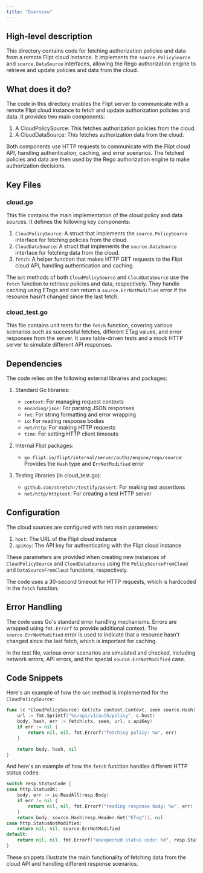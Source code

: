 ```yaml
---
title: "Overview"
---
```


## High-level description
This directory contains code for fetching authorization policies and data from a remote Flipt cloud instance. It implements the `source.PolicySource` and `source.DataSource` interfaces, allowing the Rego authorization engine to retrieve and update policies and data from the cloud.

## What does it do?
The code in this directory enables the Flipt server to communicate with a remote Flipt cloud instance to fetch and update authorization policies and data. It provides two main components:

1. A CloudPolicySource: This fetches authorization policies from the cloud.
2. A CloudDataSource: This fetches authorization data from the cloud.

Both components use HTTP requests to communicate with the Flipt cloud API, handling authentication, caching, and error scenarios. The fetched policies and data are then used by the Rego authorization engine to make authorization decisions.

## Key Files

### cloud.go
This file contains the main implementation of the cloud policy and data sources. It defines the following key components:

1. `CloudPolicySource`: A struct that implements the `source.PolicySource` interface for fetching policies from the cloud.
2. `CloudDataSource`: A struct that implements the `source.DataSource` interface for fetching data from the cloud.
3. `fetch`: A helper function that makes HTTP GET requests to the Flipt cloud API, handling authentication and caching.

The `Get` methods of both `CloudPolicySource` and `CloudDataSource` use the `fetch` function to retrieve policies and data, respectively. They handle caching using ETags and can return a `source.ErrNotModified` error if the resource hasn't changed since the last fetch.

### cloud_test.go
This file contains unit tests for the `fetch` function, covering various scenarios such as successful fetches, different ETag values, and error responses from the server. It uses table-driven tests and a mock HTTP server to simulate different API responses.

## Dependencies
The code relies on the following external libraries and packages:

1. Standard Go libraries:
   - `context`: For managing request contexts
   - `encoding/json`: For parsing JSON responses
   - `fmt`: For string formatting and error wrapping
   - `io`: For reading response bodies
   - `net/http`: For making HTTP requests
   - `time`: For setting HTTP client timeouts

2. Internal Flipt packages:
   - `go.flipt.io/flipt/internal/server/authz/engine/rego/source`: Provides the `Hash` type and `ErrNotModified` error

3. Testing libraries (in cloud_test.go):
   - `github.com/stretchr/testify/assert`: For making test assertions
   - `net/http/httptest`: For creating a test HTTP server

## Configuration
The cloud sources are configured with two main parameters:

1. `host`: The URL of the Flipt cloud instance
2. `apiKey`: The API key for authenticating with the Flipt cloud instance

These parameters are provided when creating new instances of `CloudPolicySource` and `CloudDataSource` using the `PolicySourceFromCloud` and `DataSourceFromCloud` functions, respectively.

The code uses a 30-second timeout for HTTP requests, which is hardcoded in the `fetch` function.

## Error Handling
The code uses Go's standard error handling mechanisms. Errors are wrapped using `fmt.Errorf` to provide additional context. The `source.ErrNotModified` error is used to indicate that a resource hasn't changed since the last fetch, which is important for caching.

In the test file, various error scenarios are simulated and checked, including network errors, API errors, and the special `source.ErrNotModified` case.

## Code Snippets

Here's an example of how the `Get` method is implemented for the `CloudPolicySource`:

```go
func (c *CloudPolicySource) Get(ctx context.Context, seen source.Hash) ([]byte, source.Hash, error) {
    url := fmt.Sprintf("%s/api/v1/auth/policy", c.host)
    body, hash, err := fetch(ctx, seen, url, c.apiKey)
    if err != nil {
        return nil, nil, fmt.Errorf("fetching policy: %w", err)
    }

    return body, hash, nil
}
```

And here's an example of how the `fetch` function handles different HTTP status codes:

```go
switch resp.StatusCode {
case http.StatusOK:
    body, err := io.ReadAll(resp.Body)
    if err != nil {
        return nil, nil, fmt.Errorf("reading response body: %w", err)
    }
    return body, source.Hash(resp.Header.Get("ETag")), nil
case http.StatusNotModified:
    return nil, nil, source.ErrNotModified
default:
    return nil, nil, fmt.Errorf("unexpected status code: %d", resp.StatusCode)
}
```

These snippets illustrate the main functionality of fetching data from the cloud API and handling different response scenarios.